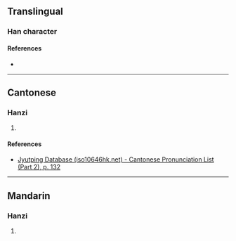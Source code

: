 {{character info/new}}
==Translingual==

===Han character===
{{Han char|rn=75|rad=木|as=13|sn=17|four=|canj=DWLV|ids=⿰木睘}}

====References====
* {{Han ref|kx=0556.150|dkj=15647|dj=0945.320|hdz=21302.020|uh=6A88|ud=27272}}

----

==Cantonese==

===Hanzi===
{{yue-hanzi|jyut=[[syun4]]|y=syun4}}

# {{rfdef|yue|sort=木13}}

====References====
* [http://www.iso10646hk.net/jp/document/download.jsp Jyutping Database (iso10646hk.net) - Cantonese Pronunciation List (Part 2), p. 132]

----

==Mandarin==

===Hanzi===
{{cmn-hanzi|pin=[[xuán]] ([[xuan2]])|wg=hsüan<sup>2</sup>}}

# {{rfdef|cmn|sort=木13}}